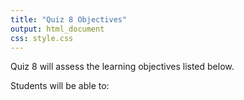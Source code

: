 ```yaml
---
title: "Quiz 8 Objectives"
output: html_document
css: style.css
---
```


Quiz 8 will assess the learning objectives listed below.

Students will be able to:
